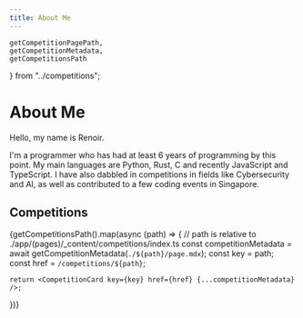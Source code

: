 ```yaml
---
title: About Me
---
```


    getCompetitionPagePath,
    getCompetitionMetadata,
    getCompetitionsPath
} from "../competitions";

# About Me

Hello, my name is Renoir.

I'm a programmer who has had at least 6 years of programming by this point. My main languages are Python, Rust, C and recently JavaScript and TypeScript. I have also dabbled in competitions in fields like Cybersecurity and AI, as well as contributed to a few coding events in Singapore.

## Competitions

{getCompetitionsPath().map(async (path) => {
    // path is relative to ./app/(pages)/_content/competitions/index.ts
    const competitionMetadata = await getCompetitionMetadata(`./${path}/page.mdx`);
    const key = path;
    const href = `/competitions/${path}`;

    return <CompetitionCard key={key} href={href} {...competitionMetadata} />;
})}